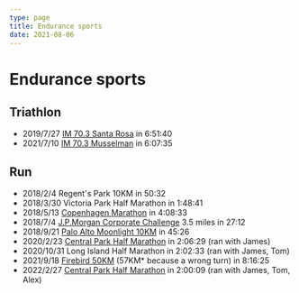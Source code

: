 ```yaml
---
type: page
title: Endurance sports
date: 2021-08-06
---
```


# Endurance sports

## Triathlon
- 2019/7/27 [IM 70.3 Santa Rosa](https://www.ironman.com/im703-santa-rosa-results) in 6:51:40
- 2021/7/10 [IM 70.3 Musselman](https://www.ironman.com/im703-musselman-results) in 6:07:35

## Run

- 2018/2/4 Regent's Park 10KM in 50:32
- 2018/3/30 Victoria Park Half Marathon in 1:48:41
- 2018/5/13 [Copenhagen Marathon](https://live.ultimate.dk/desktop/front/index.php?eventid=3538&language=us) in 4:08:33
- 2018/7/4 [J.P.Morgan Corporate Challenge](https://www.jpmorganchasecc.com/en/london) 3.5 miles in 27:12
- 2018/9/21 [Palo Alto Moonlight 10KM](https://raceroster.com/events/2018/18548/2018-palo-alto-weekly-moonlight-run-and-walk) in 45:26
- 2020/2/23 [Central Park Half Marathon](https://nycruns.com/race-results?race=nycruns-central-park-half-marathon-4) in 2:06:29 (ran with James)
- 2020/10/31 Long Island Half Marathon in 2:02:33 (ran with James, Tom)
- 2021/9/18 [Firebird 50KM](https://thegrindrunco.com/firebird-trail-races/) (57KM* because a wrong turn) in 8:16:25
- 2022/2/27 [Central Park Half Marathon](https://nycruns.com/race-results?race=nycruns-central-park-half-marathon-5k) in 2:00:09 (ran with James, Tom, Alex)
